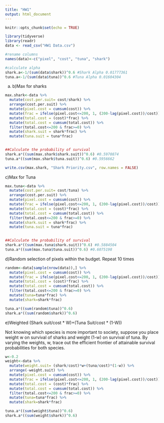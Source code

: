 ```yaml
---
title: "HW1"
output: html_document
---
```


```r
knitr::opts_chunk$set(echo = TRUE)
```

```r
library(tidyverse)
library(readr)
data <- read_csv("HW1 Data.csv")
```

```r
#rename columns
names(data)<-c("pixel", "cost", "tuna", "shark")

#calculate alpha
shark.a<-1/(sum(data$shark))^0.6 #Shark Alpha 0.01777361
tuna.a<-1/(sum(data$tuna))^0.6 #Tuna Alpha 0.01604304

```
a)
b)Max for sharks
```r
max.shark<-data %>%
  mutate(cost.per.suit= cost/shark) %>% 
  arrange(cost.per.suit) %>% 
  mutate(pixel.cost = cumsum(cost)) %>%
  mutate(frac = ifelse(pixel.cost<=200, 1, (200-lag(pixel.cost))/cost)) %>% 
  mutate(total.cost = (cost)*frac) %>%
  mutate(total.cost = cumsum(total.cost)) %>% 
  filter(total.cost<=200 & frac>=0) %>% 
  mutate(shark.suit = shark*frac) %>% 
  mutate(tuna.suit = tuna*frac) 
  

##Calculate the probability of survival 
shark.a*((sum(max.shark$shark.suit))^0.6) #0.5970874
tuna.a*((sum(max.shark$tuna.suit))^0.6) #0.5956662

write.csv(max.shark, "Shark Priority.csv", row.names = FALSE)

```
c)Max for Tuna 

```r
max.tuna<-data %>%
  mutate(cost.per.suit= cost/tuna) %>% 
  arrange(cost.per.suit) %>% 
  mutate(pixel.cost = cumsum(cost)) %>%
  mutate(frac = ifelse(pixel.cost<=200, 1, (200-lag(pixel.cost))/cost)) %>% 
  mutate(total.cost = (cost)*frac) %>%
  mutate(total.cost = cumsum(total.cost)) %>% 
  filter(total.cost<=200 & frac>=0) %>% 
  mutate(shark.suit = shark*frac) %>% 
  mutate(tuna.suit = tuna*frac) 
  

##Calculate the probability of survival 
shark.a*((sum(max.tuna$shark.suit))^0.6) #0.5884504
tuna.a*((sum(max.tuna$tuna.suit))^0.6) #0.6075198


```

d)Random selection of pixels within the budget. Repeat 10 times 
```r
random<-data[sample(nrow(data)),] %>% 
  mutate(pixel.cost = cumsum(cost)) %>%
  mutate(frac = ifelse(pixel.cost<=200, 1, (200-lag(pixel.cost))/cost)) %>% 
  mutate(total.cost = (cost)*frac) %>%
  mutate(total.cost = cumsum(total.cost)) %>% 
  filter(total.cost<=200 & frac>=0) %>% 
  mutate(tuna=tuna*frac) %>% 
  mutate(shark=shark*frac)

tuna.a*((sum(random$tuna))^0.6)
shark.a*((sum(random$shark))^0.6)
```

e)Weighted 
(Shark suit/cost * W)+(Tuna Suit/cost * (1-W))

Not knowing which species is more important to society, suppose you place weight w on survival of
sharks and weight (1-w) on survival of tuna. By varying the weights, w, trace out the efficient
frontier of attainable survival probabilities for both species. 
```r
w<-0.2
weight<-data %>% 
  mutate(weight.suit= (shark/cost)*w+(tuna/cost)*(1-w)) %>%
  arrange(-weight.suit) %>%
  mutate(pixel.cost = cumsum(cost)) %>%
  mutate(frac = ifelse(pixel.cost<=200, 1, (200-lag(pixel.cost))/cost)) %>% 
  mutate(total.cost = (cost)*frac) %>%
  mutate(total.cost = cumsum(total.cost)) %>% 
  filter(total.cost<=200 & frac>=0) %>% 
  mutate(tuna=tuna*frac) %>% 
  mutate(shark=shark*frac)

tuna.a*((sum(weight$tuna))^0.6)
shark.a*((sum(weight$shark))^0.6)
```

